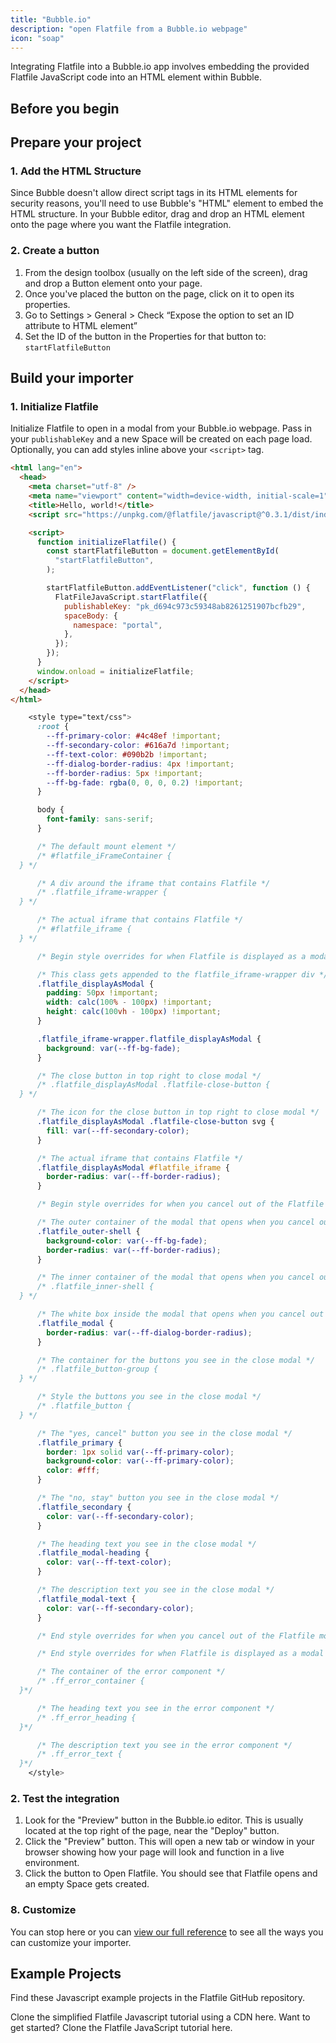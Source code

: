 ```yaml
---
title: "Bubble.io"
description: "open Flatfile from a Bubble.io webpage"
icon: "soap"
---
```


<Snippet file="shared/dxpbanner.mdx" />

Integrating Flatfile into a Bubble.io app involves embedding the provided
Flatfile JavaScript code into an HTML element within Bubble.

## Before you begin

<Snippet file="shared/pk_needed.mdx" />

## Prepare your project

### 1. Add the HTML Structure

Since Bubble doesn't allow direct script tags in its HTML elements for security
reasons, you'll need to use Bubble's "HTML" element to embed the HTML structure.
In your Bubble editor, drag and drop an HTML element onto the page where you
want the Flatfile integration.

### 2. Create a button

1. From the design toolbox (usually on the left side of the screen), drag and
   drop a Button element onto your page.
2. Once you've placed the button on the page, click on it to open its
   properties.
3. Go to Settings > General > Check “Expose the option to set an ID attribute to
   HTML element”
4. Set the ID of the button in the Properties for that button to:
   `startFlatfileButton`

## Build your importer

### 1. Initialize Flatfile

Initialize Flatfile to open in a modal from your Bubble.io webpage. Pass in your
`publishableKey` and a new Space will be created on each page load. Optionally,
you can add styles inline above your `<script>` tag.

<CodeGroup>

```html <html>
<html lang="en">
  <head>
    <meta charset="utf-8" />
    <meta name="viewport" content="width=device-width, initial-scale=1" />
    <title>Hello, world!</title>
    <script src="https://unpkg.com/@flatfile/javascript@^0.3.1/dist/index.js"></script>

    <script>
      function initializeFlatfile() {
        const startFlatfileButton = document.getElementById(
          "startFlatfileButton",
        );

        startFlatfileButton.addEventListener("click", function () {
          FlatFileJavaScript.startFlatfile({
            publishableKey: "pk_d694c973c59348ab8261251907bcfb29",
            spaceBody: {
              namespace: "portal",
            },
          });
        });
      }
      window.onload = initializeFlatfile;
    </script>
  </head>
</html>
```

```css <style>
    <style type="text/css">
      :root {
        --ff-primary-color: #4c48ef !important;
        --ff-secondary-color: #616a7d !important;
        --ff-text-color: #090b2b !important;
        --ff-dialog-border-radius: 4px !important;
        --ff-border-radius: 5px !important;
        --ff-bg-fade: rgba(0, 0, 0, 0.2) !important;
      }

      body {
        font-family: sans-serif;
      }

      /* The default mount element */
      /* #flatfile_iFrameContainer {
  } */

      /* A div around the iframe that contains Flatfile */
      /* .flatfile_iframe-wrapper {
  } */

      /* The actual iframe that contains Flatfile */
      /* #flatfile_iframe {
  } */

      /* Begin style overrides for when Flatfile is displayed as a modal */

      /* This class gets appended to the flatfile_iframe-wrapper div */
      .flatfile_displayAsModal {
        padding: 50px !important;
        width: calc(100% - 100px) !important;
        height: calc(100vh - 100px) !important;
      }

      .flatfile_iframe-wrapper.flatfile_displayAsModal {
        background: var(--ff-bg-fade);
      }

      /* The close button in top right to close modal */
      /* .flatfile_displayAsModal .flatfile-close-button {
  } */

      /* The icon for the close button in top right to close modal */
      .flatfile_displayAsModal .flatfile-close-button svg {
        fill: var(--ff-secondary-color);
      }

      /* The actual iframe that contains Flatfile */
      .flatfile_displayAsModal #flatfile_iframe {
        border-radius: var(--ff-border-radius);
      }

      /* Begin style overrides for when you cancel out of the Flatfile modal */

      /* The outer container of the modal that opens when you cancel out of Flatfile */
      .flatfile_outer-shell {
        background-color: var(--ff-bg-fade);
        border-radius: var(--ff-border-radius);
      }

      /* The inner container of the modal that opens when you cancel out of Flatfile */
      /* .flatfile_inner-shell {
  } */

      /* The white box inside the modal that opens when you cancel out of Flatfile */
      .flatfile_modal {
        border-radius: var(--ff-dialog-border-radius);
      }

      /* The container for the buttons you see in the close modal */
      /* .flatfile_button-group {
  } */

      /* Style the buttons you see in the close modal */
      /* .flatfile_button {
  } */

      /* The "yes, cancel" button you see in the close modal */
      .flatfile_primary {
        border: 1px solid var(--ff-primary-color);
        background-color: var(--ff-primary-color);
        color: #fff;
      }

      /* The "no, stay" button you see in the close modal */
      .flatfile_secondary {
        color: var(--ff-secondary-color);
      }

      /* The heading text you see in the close modal */
      .flatfile_modal-heading {
        color: var(--ff-text-color);
      }

      /* The description text you see in the close modal */
      .flatfile_modal-text {
        color: var(--ff-secondary-color);
      }

      /* End style overrides for when you cancel out of the Flatfile modal */

      /* End style overrides for when Flatfile is displayed as a modal */

      /* The container of the error component */
      /* .ff_error_container {
  }*/

      /* The heading text you see in the error component */
      /* .ff_error_heading {
  }*/

      /* The description text you see in the error component */
      /* .ff_error_text {
  }*/
    </style>
```

</CodeGroup>

### 2. Test the integration

1. Look for the "Preview" button in the Bubble.io editor. This is usually
   located at the top right of the page, near the "Deploy" button.
2. Click the "Preview" button. This will open a new tab or window in your
   browser showing how your page will look and function in a live environment.
3. Click the button to Open Flatfile. You should see that Flatfile opens and an
   empty Space gets created.

<Snippet file="shared/embedded_listener_quickstart_bubble.mdx" />

### 8. Customize

You can stop here or you can
[view our full reference](../apps/embedding/reference/common) to see all the
ways you can customize your importer.

## Example Projects

Find these Javascript example projects in the Flatfile GitHub repository.

<CardGroup cols={2}>
  <Card
    title="create-flatfile-javascript-simplified"
    icon="js"
    href="https://github.com/FlatFilers/create-flatfile-javascript-simplified"
  >
    Clone the simplified Flatfile Javascript tutorial using a CDN here.
  </Card>
  <Card
    title="create-flatfile-javascript"
    icon="js"
    href="https://github.com/FlatFilers/create-flatfile-javascript"
  >
    Want to get started? Clone the Flatfile JavaScript tutorial here.
  </Card>
</CardGroup>
